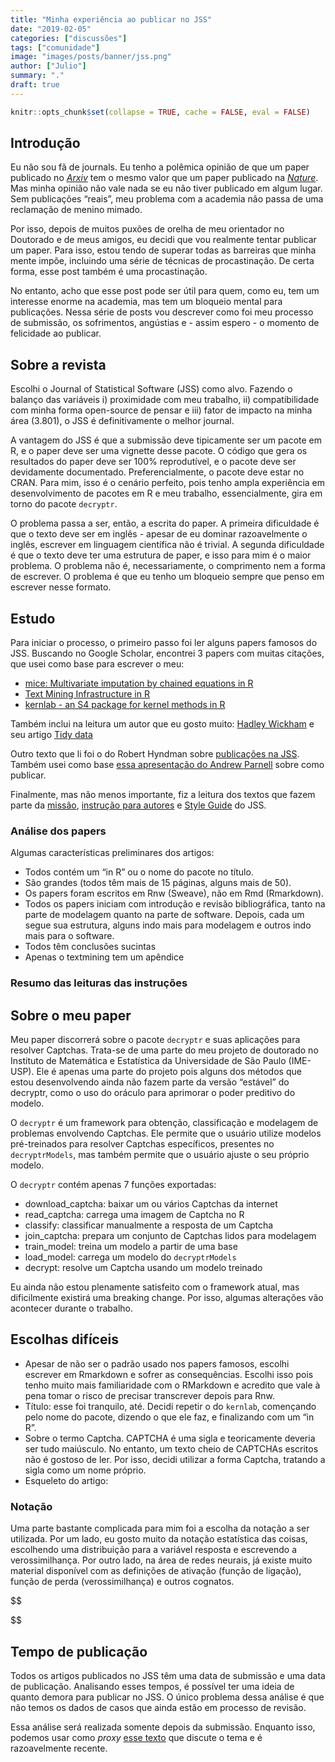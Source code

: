 ```yaml
---
title: "Minha experiência ao publicar no JSS"
date: "2019-02-05"
categories: ["discussões"]
tags: ["comunidade"]
image: "images/posts/banner/jss.png"
author: ["Julio"]
summary: "."
draft: true
---
```


```r
knitr::opts_chunk$set(collapse = TRUE, cache = FALSE, eval = FALSE)
```

## Introdução

Eu não sou fã de journals. Eu tenho a polêmica opinião de que um paper publicado no [*Arxiv*](https://arxiv.org) tem o mesmo valor que um paper publicado na [*Nature*](https://www.nature.com/). Mas minha opinião não vale nada se eu não tiver publicado em algum lugar. Sem publicações "reais", meu problema com a academia não passa de uma reclamação de menino mimado.

Por isso, depois de muitos puxões de orelha de meu orientador no Doutorado e de meus amigos, eu decidi que vou realmente tentar publicar um paper. Para isso, estou tendo de superar todas as barreiras que minha mente impõe, incluindo uma série de técnicas de procastinação. De certa forma, esse post também é uma procastinação.

No entanto, acho que esse post pode ser útil para quem, como eu, tem um interesse enorme na academia, mas tem um bloqueio mental para publicações. Nessa série de posts vou descrever como foi meu processo de submissão, os sofrimentos, angústias e - assim espero - o momento de felicidade ao publicar.

## Sobre a revista

Escolhi o Journal of Statistical Software (JSS) como alvo. Fazendo o balanço das variáveis i) proximidade com meu trabalho, ii) compatibilidade com minha forma open-source de pensar e iii) fator de impacto na minha área (3.801), o JSS é definitivamente o melhor journal. 

A vantagem do JSS é que a submissão deve tipicamente ser um pacote em R, e o paper deve ser uma vignette desse pacote. O código que gera os resultados do paper deve ser 100% reprodutível, e o pacote deve ser devidamente documentado. Preferencialmente, o pacote deve estar no CRAN. Para mim, isso é o cenário perfeito, pois tenho ampla experiência em desenvolvimento de pacotes em R e meu trabalho, essencialmente, gira em torno do pacote `decryptr`.

O problema passa a ser, então, a escrita do paper. A primeira dificuldade é que o texto deve ser em inglês - apesar de eu dominar razoavelmente o inglês, escrever em linguagem científica não é trivial. A segunda dificuldade é que o texto deve ter uma estrutura de paper, e isso para mim é o maior problema. O problema não é, necessariamente, o comprimento nem a forma de escrever. O problema é que eu tenho um bloqueio sempre que penso em escrever nesse formato.

## Estudo

Para iniciar o processo, o primeiro passo foi ler alguns papers famosos do JSS. Buscando no Google Scholar, encontrei 3 papers com muitas citações, que usei como base para escrever o meu:

- [mice: Multivariate imputation by chained equations in R](https://dspace.library.uu.nl/bitstream/handle/1874/44635/SvB-MICE%20in%20R%20-%20Draft.pdf?sequence=1?ref=driverlayer.com/web)
- [Text Mining Infrastructure in R](http://epub.wu.ac.at/3978/1/textmining.pdf)
- [kernlab - an S4 package for kernel methods in R](http://epub.wu.ac.at/3999/1/kernlab.pdf)

Também inclui na leitura um autor que eu gosto muito: [Hadley Wickham](http://hadley.nz) e seu artigo [Tidy data](https://img1.wsimg.com/blobby/go/48119c9a-d3e2-49bc-a380-883861a5de98/downloads/1ceacuvb9_987654.pdf)

Outro texto que li foi o do Robert Hyndman sobre [publicações na JSS](https://robjhyndman.com/hyndsight/jss-rpackages/). Também usei como base [essa apresentação do Andrew Parnell](https://andrewcparnell.github.io/how_to_publish_a_paper/publish_a_paper.html#1) sobre como publicar.

Finalmente, mas não menos importante, fiz a leitura dos textos que fazem parte da [missão](https://www.jstatsoft.org/pages/view/mission), [instrução para autores](https://www.jstatsoft.org/pages/view/authors) e [Style Guide](https://www.jstatsoft.org/pages/view/style) do JSS.

### Análise dos papers

Algumas características preliminares dos artigos:

- Todos contém um "in R" ou o nome do pacote no título.
- São grandes (todos têm mais de 15 páginas, alguns mais de 50).
- Os papers foram escritos em Rnw (Sweave), não em Rmd (Rmarkdown).
- Todos os papers iniciam com introdução e revisão bibliográfica, tanto na parte de modelagem quanto na parte de software. Depois, cada um segue sua estrutura, alguns indo mais para modelagem e outros indo mais para o software.
- Todos têm conclusões sucintas
- Apenas o textmining tem um apêndice

### Resumo das leituras das instruções

## Sobre o meu paper

Meu paper discorrerá sobre o pacote `decryptr` e suas aplicações para resolver Captchas. Trata-se de uma parte do meu projeto de doutorado no Instituto de Matemática e Estatística da Universidade de São Paulo (IME-USP). Ele é apenas uma parte do projeto pois alguns dos métodos que estou desenvolvendo ainda não fazem parte da versão "estável" do decryptr, como o uso do oráculo para aprimorar o poder preditivo do modelo.

O `decryptr` é um framework para obtenção, classificação e modelagem de problemas envolvendo Captchas. Ele permite que o usuário utilize modelos pré-treinados para resolver Captchas específicos, presentes no `decryptrModels`, mas também permite que o usuário ajuste o seu próprio modelo.

O `decryptr` contém apenas 7 funções exportadas:

- download_captcha: baixar um ou vários Captchas da internet
- read_captcha: carrega uma imagem de Captcha no R
- classify: classificar manualmente a resposta de um Captcha
- join_captcha: prepara um conjunto de Captchas lidos para modelagem
- train_model: treina um modelo a partir de uma base
- load_model: carrega um modelo do `decryptrModels`
- decrypt: resolve um Captcha usando um modelo treinado

Eu ainda não estou plenamente satisfeito com o framework atual, mas dificilmente existirá uma breaking change. Por isso, algumas alterações vão acontecer durante o trabalho.

## Escolhas difíceis

- Apesar de não ser o padrão usado nos papers famosos, escolhi escrever em Rmarkdown e sofrer as consequências. Escolhi isso pois tenho muito mais familiaridade com o RMarkdown e acredito que vale à pena tomar o risco de precisar transcrever depois para Rnw.
- Título: esse foi tranquilo, até. Decidi repetir o do `kernlab`, començando pelo nome do pacote, dizendo o que ele faz, e finalizando com um "in R".
- Sobre o termo Captcha. CAPTCHA é uma sigla e teoricamente deveria ser tudo maiúsculo. No entanto, um texto cheio de CAPTCHAs escritos não é gostoso de ler. Por isso, decidi utilizar a forma Captcha, tratando a sigla como um nome próprio.
- Esqueleto do artigo: 

### Notação

Uma parte bastante complicada para mim foi a escolha da notação a ser utilizada. Por um lado, eu gosto muito da notação estatística das coisas, escolhendo uma distribuição para a variável resposta e escrevendo a verossimilhança. Por outro lado, na área de redes neurais, já existe muito material disponível com as definições de ativação (função de ligação), função de perda (verossimilhança) e outros cognatos.

$$

$$



## Tempo de publicação

Todos os artigos publicados no JSS têm uma data de submissão e uma data de publicação. Analisando esses tempos, é possível ter uma ideia de quanto demora para publicar no JSS. O único problema dessa análise é que não temos os dados de casos que ainda estão em processo de revisão.

Essa análise será realizada somente depois da submissão. Enquanto isso, podemos usar como *proxy* [esse texto](https://ntguardian.wordpress.com/2018/08/05/time-to-accept-it-publishing-in-the-journal-of-statistical-software/) que discute o tema e é razoavelmente recente.

